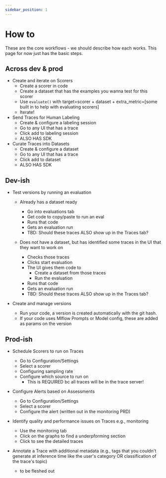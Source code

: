 ```yaml
---
sidebar_position: 1
---
```



# How to

These are the core workflows - we should describe how each works.  This page for now just has the basic steps.

## Across dev & prod
* Create and iterate on Scorers
    - Create a scorer in code
    - Create a dataset that has the examples you wanna test for this scorer
    - Use `evaluate()` with target=scorer + dataset + extra_metric=[some built in to help with evaluating scorers]
    - Iterate!
* Send Traces for Human Labeling
     - Create & configure a labeling session
     - Go to any UI that has a trace
     - Click add to labeling session
     - ALSO HAS SDK
* Curate Traces into Datasets
     - Create & configure a dataset
     - Go to any UI that has a trace
     - Click add to dataset
     - ALSO HAS SDK

## Dev-ish
* Test versions by running an evaluation 
    - Already has a dataset ready 
        - Go into evaluations tab
        - Get code to copy/paste to run an eval 
        - Runs that code 
        - Gets an evaluation run 
        - TBD: Should these traces ALSO show up in the Traces tab?

    - Does not have a dataset, but has identified some traces in the UI that they want to work on 
        - Checks those traces
        - Clicks start evaluation
        - The UI gives them code to 
            - Create a dataset from those traces
            - Run the evaluation
        - Runs that code 
        - Gets an evaluation run 
        - TBD: Should these traces ALSO show up in the Traces tab?
        
* Create and manage versions
    - Run your code, a version is created automatically with the git hash.
    - If your code uses Mlflow Prompts or Model config, these are added as params on the version

## Prod-ish
* Schedule Scorers to run on Traces
    - Go to Configuration/Settings 
    - Select a scorer
    - Configuring sampling rate
    - Configure which source to run on 
        - This is REQUIRED bc all traces will be in the trace server!

* Configure Alerts based on Assessments
    - Go to Configuration/Settings 
    - Select a scorer
    - Configure the alert (written out in the monitoring PRD)
    
* Identify quality and performance issues on Traces e.g., monitoring
    - Use the monitoring tab 
    - Click on the graphs to find a underpforming section 
    - Click to see the detailed traces


* Annotate a Trace with additional metadata (e.g., tags that you couldn't generate at inference time like the user's category OR classification of the trace's topic)
    - to be fleshed out


